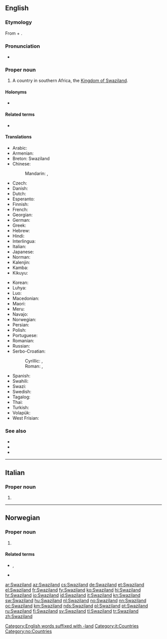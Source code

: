 ==English==
{{wikipedia}}

===Etymology===
From {{m|en|Swazi}} + {{m|en|land}}.

===Pronunciation===
* {{IPA|/ˈswɑːziˌlænd/|lang=en}}

===Proper noun===
{{en-proper noun}}

# A country in southern Africa, the [[Kingdom of Swaziland]].

====Holonyms====
* {{l|en|Subsahara}}

====Related terms====
* {{l|en|Swazilander}}

====Translations====
{{trans-top|Kingdom of Swaziland}}
* Arabic: {{t|ar|سُوَازِيلَانْدَ|tr=suwazilanda}}
* Armenian: {{t|hy|Սվազիլենդ}}
* Breton: Swaziland
* Chinese:
*: Mandarin: {{t+|cmn|斯威士蘭|sc=Hani}}, {{t+|cmn|斯威士兰|tr=Sīwēishìlán|sc=Hani}}
* Czech: {{t+|cs|Svazijsko|n}}
* Danish: {{t|da|Swaziland}}
* Dutch: {{t+|nl|Swaziland}}
* Esperanto: {{t|eo|Svazilando}}
* Finnish: {{t+|fi|Swazimaa}}
* French: {{t+|fr|Swaziland|m}}
* Georgian: {{t|ka|სვაზილენდი}}
* German: {{t+|de|Swasiland}}
* Greek: {{t+|el|Σουαζιλάνδη|f}}
* Hebrew: {{t|he|סוואזילנד}}
* Hindi: {{t|hi|स्वाजीलैंड|tr=svājīlaiṇḍ}}
* Interlingua: {{t|ia|Swazilandia}}
* Italian: {{t+|it|Swaziland|m}}
* Japanese: {{t+|ja|スワジランド|tr=Suwajirando}}
* Norman: {{t|nrf|Swaziland|m}}
* Kalenjin: {{t|kln|Uswazi}}
* Kamba: {{t|kam|Uswasi}}
* Kikuyu: {{t|ki|Uswathi}}
{{trans-mid}}
* Korean: {{t+|ko|스와질란드|tr=Seuwajillandeu|sc=Hang}}
* Luhya: {{t|luy|Buswazi}}
* Luo: {{t|luo|Swazi}}
* Macedonian: {{t|mk|Свазиленд|m|tr=Svázilend}}
* Maori: {{t|mi|Warerangi}}
* Meru: {{t|mer|Uswathi}}
* Navajo: {{t|nv|Swáazi Dineʼé bikéyah}}
* Norwegian: {{t+|no|Swaziland}}
* Persian: {{t|fa|سوازیلند}}
* Polish: {{t+|pl|Suazi}}
* Portuguese: {{t+|pt|Suazilândia}}
* Romanian: {{t|ro|Swaziland|n}}
* Russian: {{t+|ru|Свазиле́нд|m}}
* Serbo-Croatian:
*: Cyrillic: {{t|sh|Свази}}, {{t|sh|Свазиленд}}
*: Roman: {{t+|sh|Svazi}}, {{t|sh|Svazilend}}
* Spanish: {{t+|es|Suazilandia|f}}
* Swahili: {{t+|sw|Uswazi}}
* Swazi: {{t|ss|káNgwane}}
* Swedish: {{t+|sv|Swaziland}}
* Tagalog: {{t|tl|Swasilandya}}
* Thai: {{t+|th|สวาซิแลนด์}}
* Turkish: {{t+|tr|Svaziland}}
* Volapük: {{t+|vo|Svasiyän}}
* West Frisian: {{t|fy|Swazilân}}
{{trans-bottom}}

===See also===
* {{l|en|Mbabane}}
* {{l|en|Lobamba}}
* {{l|en|Appendix:Countries of the world|Countries of the world}}
[[Category:English words suffixed with -land]]

----

==Italian==
{{wikipedia|lang=it}}

===Proper noun===
{{it-proper noun|g=m}}

# {{l|en|Swaziland}}

[[Category:it:Countries]]

----

==Norwegian==

===Proper noun===
{{no-proper noun}}

# {{l|en|Swaziland}}

====Related terms====
* {{l|no|swazilender}}, {{l|no|swazilending}}
* {{l|no|swazilandsk}}

[[Category:no:Countries]]

[[ar:Swaziland]]
[[az:Swaziland]]
[[cs:Swaziland]]
[[de:Swaziland]]
[[et:Swaziland]]
[[el:Swaziland]]
[[fr:Swaziland]]
[[fy:Swaziland]]
[[ko:Swaziland]]
[[hi:Swaziland]]
[[hr:Swaziland]]
[[io:Swaziland]]
[[id:Swaziland]]
[[it:Swaziland]]
[[kn:Swaziland]]
[[sw:Swaziland]]
[[hu:Swaziland]]
[[nl:Swaziland]]
[[no:Swaziland]]
[[nn:Swaziland]]
[[oc:Swaziland]]
[[km:Swaziland]]
[[nds:Swaziland]]
[[pl:Swaziland]]
[[pt:Swaziland]]
[[ru:Swaziland]]
[[fi:Swaziland]]
[[sv:Swaziland]]
[[tl:Swaziland]]
[[tr:Swaziland]]
[[zh:Swaziland]]